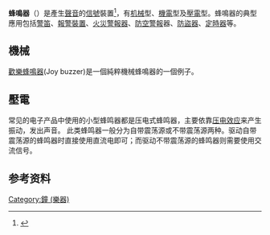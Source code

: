 <!--[[File:BuzzerSymbol.png|100px]]-->
'''蜂鳴器'''（{{lang-en|Buzzer}}）是產生[[聲音|聲音]]的[[信號|信號]]裝置<ref>{{cite web|url=http://www.thefreedictionary.com/buzzer|title=buzzer|publisher=|accessdate=2018-11-16|via=The Free Dictionary|archive-date=2018-07-27|archive-url=https://web.archive.org/web/20180727100926/https://www.thefreedictionary.com/buzzer|dead-url=no}}</ref>，有[[机械|机械]]型、[[機電|機電]]型及[[壓電效應|壓電]]型。蜂鳴器的典型應用包括[[警笛|警笛]]、[[報警裝置|報警裝置]]、[[火災警報器|火災警報器]]、[[防空警報|防空警報]]器、[[防盜器|防盜器]]、[[定時器|定時器]]等。

==機械== 
[[歡樂蜂鳴器|歡樂蜂鳴器]](Joy buzzer)是一個純粹機械蜂鳴器的一個例子。

==壓電==
常见的电子产品中使用的小型蜂鸣器都是压电式蜂鸣器，主要依靠[[压电效应|压电效应]]来产生振动，发出声音。
此类蜂鸣器一般分为自带震荡源或不带震荡源两种。驱动自带震荡源的蜂鸣器时直接使用直流电即可；而驱动不带震荡源的蜂鸣器则需要使用交流信号。
==参考资料==
{{Reflist}}

[[Category:鐘_(樂器)|Category:鐘 (樂器)]]


{{electronics-stub}}
